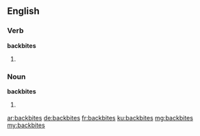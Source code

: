 ==English==

===Verb===
'''backbites'''

# {{third-person singular of|backbite}}

===Noun===
'''backbites'''
# {{plural of|backbite}}

[[ar:backbites]]
[[de:backbites]]
[[fr:backbites]]
[[ku:backbites]]
[[mg:backbites]]
[[my:backbites]]